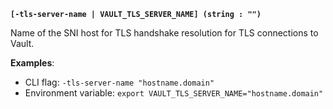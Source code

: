 <a id="standard-tls-server-name" />

**`[-tls-server-name | VAULT_TLS_SERVER_NAME] (string : "")`**

Name of the SNI host for TLS handshake resolution for TLS connections to Vault.

**Examples**:

- CLI flag: `-tls-server-name "hostname.domain"`
- Environment variable: `export VAULT_TLS_SERVER_NAME="hostname.domain"`

